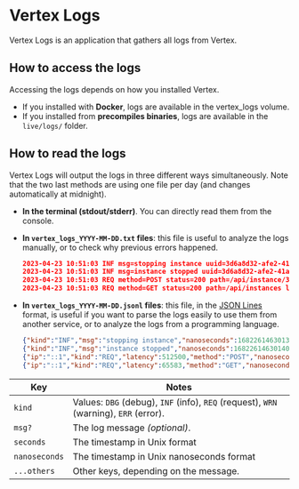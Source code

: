 # Vertex Logs

Vertex Logs is an application that gathers all logs from Vertex.

## How to access the logs

Accessing the logs depends on how you installed Vertex.

* If you installed with **Docker**, logs are available in the vertex_logs volume.
* If you installed from **precompiles binaries**, logs are available in the `live/logs/` folder.

## How to read the logs

Vertex Logs will output the logs in three different ways simultaneously. Note that the two last methods are using one file per day (and changes automatically at midnight).

* **In the terminal (stdout/stderr)**. You can directly read them from the console.

* **In `vertex_logs_YYYY-MM-DD.txt` files**: this file is useful to analyze the logs manually, or to check why previous errors happened.
  ```json lines title="vertex_logs_YYYY-MM-DD.txt"
  2023-04-23 10:51:03 INF msg=stopping instance uuid=3d6a8d32-afe2-41a9-a94e-e00c17082d48
  2023-04-23 10:51:03 INF msg=instance stopped uuid=3d6a8d32-afe2-41a9-a94e-e00c17082d48
  2023-04-23 10:51:03 REQ method=POST status=200 path=/api/instance/3d6a8d32-afe2-41a9-a94e-e00c17082d48/stop latency=512.5µs ip=::1 size=-1
  2023-04-23 10:51:03 REQ method=GET status=200 path=/api/instances latency=65.583µs ip=::1 size=1728
    ```

* **In `vertex_logs_YYYY-MM-DD.jsonl` files**: this file, in the [JSON Lines](https://jsonlines.org) format, is useful if you want to parse the logs easily to use them from another service, or to analyze the logs from a programming language.

  ```json lines title="vertex_logs_YYYY-MM-DD.jsonl"
  {"kind":"INF","msg":"stopping instance","nanoseconds":1682261463013864000,"seconds":1682261463,"uuid":"3d6a8d32-afe2-41a9-a94e-e00c17082d48"}
  {"kind":"INF","msg":"instance stopped","nanoseconds":1682261463014099000,"seconds":1682261463,"uuid":"3d6a8d32-afe2-41a9-a94e-e00c17082d48"}
  {"ip":"::1","kind":"REQ","latency":512500,"method":"POST","nanoseconds":1682261463014347000,"path":"/api/instance/3d6a8d32-afe2-41a9-a94e-e00c17082d48/stop","seconds":1682261463,"size":-1,"status":200}
  {"ip":"::1","kind":"REQ","latency":65583,"method":"GET","nanoseconds":1682261463015792000,"path":"/api/instances","seconds":1682261463,"size":1728,"status":200}
    ```

| Key           | Notes                                                                                 |
|---------------|---------------------------------------------------------------------------------------|
| `kind`        | Values: `DBG` (debug), `INF` (info), `REQ` (request), `WRN` (warning), `ERR` (error). |
| `msg?`        | The log message _(optional)_.                                                         |
| `seconds`     | The timestamp in Unix format                                                          |
| `nanoseconds` | The timestamp in Unix nanoseconds format                                              |
| `...others`   | Other keys, depending on the message.                                                 |
